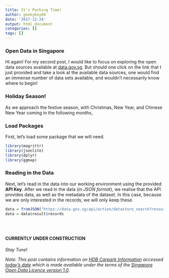 ```yaml
---
title: It's Parking Time!
author: geekyboy88
date: '2017-12-24'
output: html_document
categories: []
tags: []
---
```


### Open Data in Singapore

Hi again! For my second post, I would like to focus on exploring the open data sources available at [data.gov.sg](https://www.data.gov.sg/). But should one click on the link that I just provided and take a look at the available data sources, one would find an immense number of data sets available, and wouldn't necessarily know where to begin!

### Holiday Season!

As we approach the festive season, with Christmas, New Year, and Chinese New Year coming in the following months, 

### Load Packages

First, let's load some package that we will need.

```r
library(magrittr)
library(jsonlite)
library(dplyr)
library(ggmap)
```

### Reading in the Data

Next, let's read in the data into our working environment using the provided __API Key__. After we read in the data (_in JSON format_), we realise that the API provides data, as well as the metadata of the dataset. In this case, because we are only interested in the records, we will only keep these.

```r
data = fromJSON("https://data.gov.sg/api/action/datastore_search?resource_id=139a3035-e624-4f56-b63f-89ae28d4ae4c")
data = data$result$records





```





#### CURRENTLY UNDER CONSTRUCTION

_Stay Tune_!




_Note: This post contains information on [HDB Carpark Information](https://data.gov.sg/dataset/hdb-carpark-information?view_id=398e65ae-e2cb-4312-8651-6e65d6f19ed1&resource_id=139a3035-e624-4f56-b63f-89ae28d4ae4c) accessed [today's date](https://www.google.com.sg/search?q=today%27s+date&oq=today%27s+date&aqs=chrome..69i57.1121j0j7&sourceid=chrome&ie=UTF-8) which is made available under the terms of the [Singapore Open Data Licence version 1.0](https://data.gov.sg/open-data-licence)._
